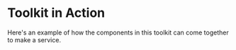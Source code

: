 
<Meta title="Getting Started/Toolkit in Action" />

# Toolkit in Action

Here's an example of how the components in this toolkit can come together to make a service.

<Canvas>
  <Story story={stories.JS} name="JS" />
  <Story story={stories.CSS} name="CSS" />
  <Story story={stories.HTML} name="HTML" />
</Canvas>
